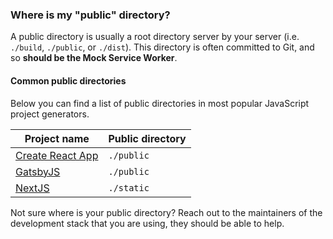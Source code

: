 ### Where is my "public" directory?

A public directory is usually a root directory server by your server (i.e. `./build`, `./public`, or `./dist`). This directory is often committed to Git, and so **should be the Mock Service Worker**.

#### Common public directories

Below you can find a list of public directories in most popular JavaScript project generators.

| Project name                                     | Public directory |
| ------------------------------------------------ | ---------------- |
| [Create React App](https://create-react-app.dev) | `./public`       |
| [GatsbyJS](https://www.gatsbyjs.org)             | `./public`       |
| [NextJS](https://nextjs.org)                     | `./static`       |

<Hint>
  Not sure where is your public directory? Reach out to the maintainers of the
  development stack that you are using, they should be able to help.
</Hint>
